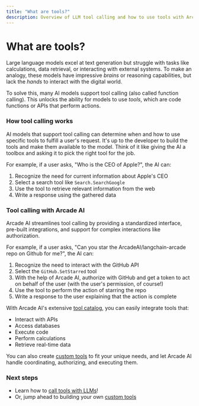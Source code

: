 ```yaml
---
title: "What are tools?"
description: Overview of LLM tool calling and how to use tools with Arcade AI
---
```


# What are tools?

Large language models excel at text generation but struggle with tasks like calculations, data retrieval, or interacting with external systems. To make an analogy, these models have impressive _brains_ or reasoning capabilities, but lack the _hands_ to interact with the digital world.

To solve this, many AI models support tool calling (also called function calling). This unlocks the ability for models to use _tools_, which are code functions or APIs that perform actions.

### How tool calling works

AI models that support tool calling can determine when and how to use specific tools to fulfill a user's request. It's up to the developer to build the tools and make them available to the model. Think of it like giving the AI a toolbox and asking it to pick the right tool for the job.

For example, if a user asks, "Who is the CEO of Apple?", the AI can:

1. Recognize the need for current information about Apple's CEO
2. Select a search tool like `Search.SearchGoogle`
3. Use the tool to retrieve relevant information from the web
4. Write a response using the gathered data

### Tool calling with Arcade AI

Arcade AI streamlines tool calling by providing a standardized interface, pre-built integrations, and support for complex interactions like authorization.

For example, if a user asks, "Can you star the ArcadeAI/langchain-arcade repo on Github for me?", the AI can:

1. Recognize the need to interact with the GitHub API
2. Select the `GitHub.SetStarred` tool
3. With the help of Arcade AI, authorize with GitHub and get a token to act on behalf of the user (with the user's permission, of course!)
4. Use the tool to perform the action of starring the repo
5. Write a response to the user explaining that the action is complete

With Arcade AI's extensive [tool catalog](/integrations/toolkits), you can easily integrate tools that:

- Interact with APIs
- Access databases
- Execute code
- Perform calculations
- Retrieve real-time data

You can also create [custom tools](/home/build-tools/create-a-toolkit) to fit your unique needs, and let Arcade AI handle coordinating, authorizing, and executing them.

### Next steps

- Learn how to [call tools with LLMs](use-tools/call-tools-with-llms)!
- Or, jump ahead to building your own [custom tools](/home/build-tools/create-a-toolkit)
